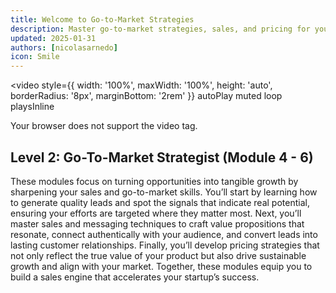 ```yaml
---
title: Welcome to Go-to-Market Strategies
description: Master go-to-market strategies, sales, and pricing for your Web3 startup
updated: 2025-01-31
authors: [nicolasarnedo]
icon: Smile
---
```



<video 
  style={{ width: '100%', maxWidth: '100%', height: 'auto', borderRadius: '8px', marginBottom: '2rem' }}
  autoPlay 
  muted 
  loop 
  playsInline
>
  <source src="/common-images/codebase-entrepreneur-academy/entrepreneur-acadamy.mp4" type="video/mp4" />
  Your browser does not support the video tag.
</video>

## Level 2: Go-To-Market Strategist (Module 4 - 6)

These modules focus on turning opportunities into tangible growth by sharpening your sales and go-to-market skills. You’ll start by learning how to generate quality leads and spot the signals that indicate real potential, ensuring your efforts are targeted where they matter most. Next, you’ll master sales and messaging techniques to craft value propositions that resonate, connect authentically with your audience, and convert leads into lasting customer relationships. Finally, you’ll develop pricing strategies that not only reflect the true value of your product but also drive sustainable growth and align with your market. Together, these modules equip you to build a sales engine that accelerates your startup’s success.
